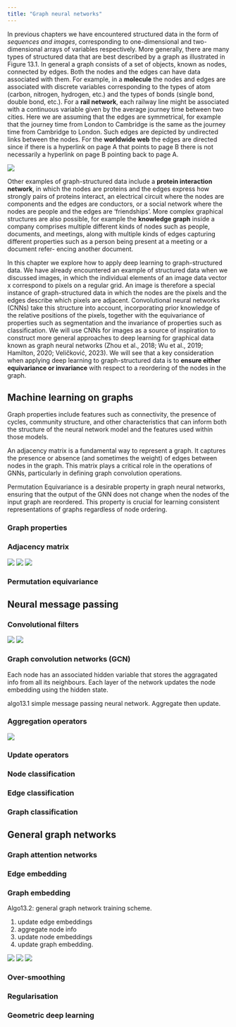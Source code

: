 ```yaml
---
title: "Graph neural networks"
---
```


In previous chapters we have encountered structured data in the form of
*sequences and images*, corresponding to one-dimensional and
two-dimensional arrays of variables respectively. More generally, there
are many types of structured data that are best described by a graph as
illustrated in Figure 13.1. In general a graph consists of a set of
objects, known as nodes, connected by edges. Both the nodes and the
edges can have data associated with them. For example, in a **molecule**
the nodes and edges are associated with discrete variables corresponding
to the types of atom (carbon, nitrogen, hydrogen, etc.) and the types of
bonds (single bond, double bond, etc.). For a **rail network**, each
railway line might be associated with a continuous variable given by the
average journey time between two cities. Here we are assuming that the
edges are symmetrical, for example that the journey time from London to
Cambridge is the same as the journey time from Cambridge to London. Such
edges are depicted by undirected links between the nodes. For the
**worldwide web** the edges are directed since if there is a hyperlink
on page A that points to page B there is not necessarily a hyperlink on
page B pointing back to page A.

![](./img/DLFC/Chapter-13/Figure_1.png)

Other examples of graph-structured data include a **protein interaction
network**, in which the nodes are proteins and the edges express how
strongly pairs of proteins interact, an electrical circuit where the
nodes are components and the edges are conductors, or a social network
where the nodes are people and the edges are 'friendships'. More complex
graphical structures are also possible, for example the **knowledge
graph** inside a company comprises multiple different kinds of nodes
such as people, documents, and meetings, along with multiple kinds of
edges capturing different properties such as a person being present at a
meeting or a document refer- encing another document.

In this chapter we explore how to apply deep learning to
graph-structured data. We have already encountered an example of
structured data when we discussed images, in which the individual
elements of an image data vector x correspond to pixels on a regular
grid. An image is therefore a special instance of graph-structured data
in which the nodes are the pixels and the edges describe which pixels
are adjacent. Convolutional neural networks (CNNs) take this structure
into account, incorporating prior knowledge of the relative positions of
the pixels, together with the equivariance of properties such as
segmentation and the invariance of properties such as classification. We
will use CNNs for images as a source of inspiration to construct more
general approaches to deep learning for graphical data known as graph
neural networks (Zhou et al., 2018; Wu et al., 2019; Hamilton, 2020;
Veličković, 2023). We will see that a key consideration when applying
deep learning to graph-structured data is to **ensure either
equivariance or invariance** with respect to a reordering of the nodes
in the graph.

## Machine learning on graphs

Graph properties include features such as connectivity, the presence of
cycles, community structure, and other characteristics that can inform
both the structure of the neural network model and the features used
within those models.

An adjacency matrix is a fundamental way to represent a graph. It
captures the presence or absence (and sometimes the weight) of edges
between nodes in the graph. This matrix plays a critical role in the
operations of GNNs, particularly in defining graph convolution
operations.

Permutation Equivariance is a desirable property in graph neural
networks, ensuring that the output of the GNN does not change when the
nodes of the input graph are reordered. This property is crucial for
learning consistent representations of graphs regardless of node
ordering.

### Graph properties

### Adjacency matrix

![](./img/DLFC/Chapter-13/Figure_2_a.png)
![](./img/DLFC/Chapter-13/Figure_2_b.png)
![](./img/DLFC/Chapter-13/Figure_2_c.png)

### Permutation equivariance

## Neural message passing

### Convolutional filters

![](./img/DLFC/Chapter-13/Figure_3_a.png)
![](./img/DLFC/Chapter-13/Figure_3_b.png)

### Graph convolution networks (GCN)

Each node has an associated hidden variable that stores the aggragated info from all its neighbours.
Each layer of the network updates the node embedding using the hidden state.

algo13.1 simple message passing neural network. Aggregate then update.

### Aggregation operators

![](./img/DLFC/Chapter-13/Figure_4.png)

### Update operators

### Node classification

### Edge classification

### Graph classification

## General graph networks

### Graph attention networks

### Edge embedding

### Graph embedding

Algo13.2: general graph network training scheme.

1. update edge embeddings
2. aggregate node info
3. update node embeddings
4. update graph embedding.

![](./img/DLFC/Chapter-13/Figure_5_a.png)
![](./img/DLFC/Chapter-13/Figure_5_b.png)
![](./img/DLFC/Chapter-13/Figure_5_c.png)

### Over-smoothing

### Regularisation

### Geometric deep learning
